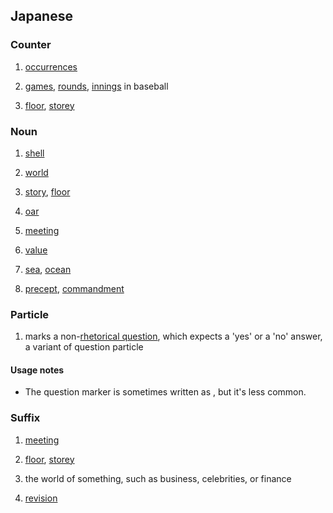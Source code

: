 {{also|がい}}
==Japanese==

===Counter===
{{ja-pos|counter}}

# {{ja-def|回}} [[occurrences]]
# {{ja-def|回}} [[games]], [[rounds]], [[innings]] in baseball
# {{ja-def|階}} [[floor]], [[storey]]

===Noun===
{{ja-noun}}

# {{ja-def|貝}} [[shell]]
# {{ja-def|界}} [[world]]
# {{ja-def|階}} [[story]], [[floor]]
# {{ja-def|櫂}} [[oar]]
# {{ja-def|会}} [[meeting]]
# {{ja-def|甲斐}} [[value]]
# {{ja-def|海}} [[sea]], [[ocean]]
# {{ja-def|戒}} [[precept]], [[commandment]]

===Particle===
{{ja-pos|particle}}

# {{ja-def|かい}} {{lb|ja|familiar|men's speech}} marks a non-[[rhetorical question]], which expects a 'yes' or a 'no' answer, a variant of question particle {{m|ja|か|tr=ka}}
#: {{ja-usex|元気'''かい'''？|げんき '''かい'''？|Are you fine?}}
#: {{ja-usex|あの[[女の子]]に[[気がある]]の '''かい'''。|あの [[おんな の こ]] に [[き が ある]] の '''かい'''。|Are you [[interest]]ed in that [[girl]]?}}
#: {{ja-usex|彼はもう[[来る|来た]]'''かい'''？|かれ は もう [[くる|きた]] '''かい'''？|Has he [[come]] yet?}}
#: {{ja-usex|[[本当]]に出来るの'''かい'''？|[[ほんとう]] に できる の '''かい'''？|Can you [[really]] do it?}}

====Usage notes====
* The question marker {{m|ja|かい|tr=kai}} is sometimes written as {{m|ja|かえ|tr=kae}}, but it's less common.

===Suffix===
{{ja-pos|suffix}}

# {{ja-def|会}} [[meeting]]
# {{ja-def|階}} [[floor]], [[storey]]
# {{ja-def|界}} the world of something, such as business, celebrities, or finance
# {{ja-def|改}} [[revision]]